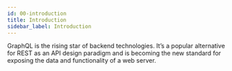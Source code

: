 ```yaml
---
id: 00-introduction
title: Introduction
sidebar_label: Introduction
---
```


GraphQL is the rising star of backend technologies. It’s a popular alternative for REST as an API design paradigm and is becoming the new standard for exposing the data and functionality of a web server.

